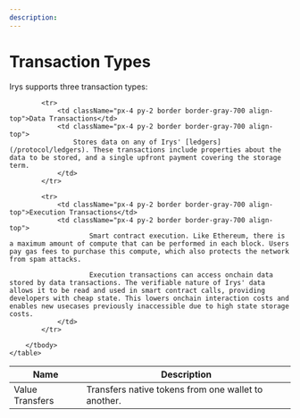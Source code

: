 ```yaml
---
description:
---
```


# Transaction Types

Irys supports three transaction types:

<div className="overflow-x-auto mx-1 rounded-2xl border border-gray-700 mt-5">
	<table className="min-w-full divide-y divide-gray-200 rounded-2xl">
		<thead className="bg-slate-800 text-white">
			<tr>
				<th className="px-4 py-2 text-left border border-gray-700">Name</th>
				<th className="px-4 py-2 text-left border border-gray-700">Description</th>
			</tr>
		</thead>
		<tbody className="divide-y divide-gray-200">
			<tr>
				<td className="px-4 py-2 border border-gray-700 align-top">Value Transfers</td>
				<td className="px-4 py-2 border border-gray-700 align-top">
						Transfers native tokens from one wallet to another.
				</td>
			</tr>

    		<tr>
    			<td className="px-4 py-2 border border-gray-700 align-top">Data Transactions</td>
    			<td className="px-4 py-2 border border-gray-700 align-top">
    				Stores data on any of Irys' [ledgers](/protocol/ledgers). These transactions include properties about the data to be stored, and a single upfront payment covering the storage term.
    			</td>
    		</tr>

    		<tr>
    			<td className="px-4 py-2 border border-gray-700 align-top">Execution Transactions</td>
    			<td className="px-4 py-2 border border-gray-700 align-top">
    					Smart contract execution. Like Ethereum, there is a maximum amount of compute that can be performed in each block. Users pay gas fees to purchase this compute, which also protects the network from spam attacks.

    					Execution transactions can access onchain data stored by data transactions. The verifiable nature of Irys' data allows it to be read and used in smart contract calls, providing developers with cheap state. This lowers onchain interaction costs and enables new usecases previously inaccessible due to high state storage costs.
    			</td>
    		</tr>

    	</tbody>
    </table>

</div>
